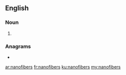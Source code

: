 ==English==

===Noun===
{{head|en|noun plural form}}

# {{plural of|nanofiber|lang=en}}

===Anagrams===
* {{l|en|nanofibres}}

[[ar:nanofibers]]
[[fr:nanofibers]]
[[ku:nanofibers]]
[[my:nanofibers]]